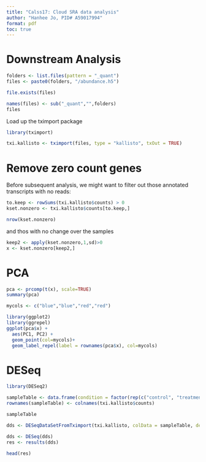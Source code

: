 ```yaml
---
title: "Calss17: Cloud SRA data analysis"
author: "Hanhee Jo, PID# A59017994"
format: pdf
toc: true
---
```


# Downstream Analysis

```r
folders <- list.files(pattern = "_quant")
files <- paste0(folders, "/abundance.h5")
```

```r
file.exists(files)
```
```r
names(files) <- sub("_quant","",folders)
files
```


Load up the tximport package
```r
library(tximport)

txi.kallisto <- tximport(files, type = "kallisto", txOut = TRUE)
```
# Remove zero count genes
Before subsequent analysis, we might want to filter out those annotated transcripts with no reads:

```r
to.keep <- rowSums(txi.kallisto$counts) > 0
kset.nonzero <- txi.kallisto$counts[to.keep,]
```

```r
nrow(kset.nonzero)
```

and thos with no change over the samples
```r
keep2 <- apply(kset.nonzero,1,sd)>0
x <- kset.nonzero[keep2,]
```

# PCA

```r
pca <- prcomp(t(x), scale=TRUE)
summary(pca)
```

```r
mycols <- c("blue","blue","red","red")

library(ggplot2)
library(ggrepel)
ggplot(pca$x) + 
  aes(PC1, PC2) +
  geom_point(col=mycols)+
  geom_label_repel(label = rownames(pca$x), col=mycols)
```

# DESeq

```r
library(DESeq2)

sampleTable <- data.frame(condition = factor(rep(c("control", "treatment"), each = 2)))
rownames(sampleTable) <- colnames(txi.kallisto$counts)
```

```r
sampleTable
```

```r
dds <- DESeqDataSetFromTximport(txi.kallisto, colData = sampleTable, design = ~condition)
```

```r
dds <- DESeq(dds)
res <- results(dds)
```

```r
head(res)
```

